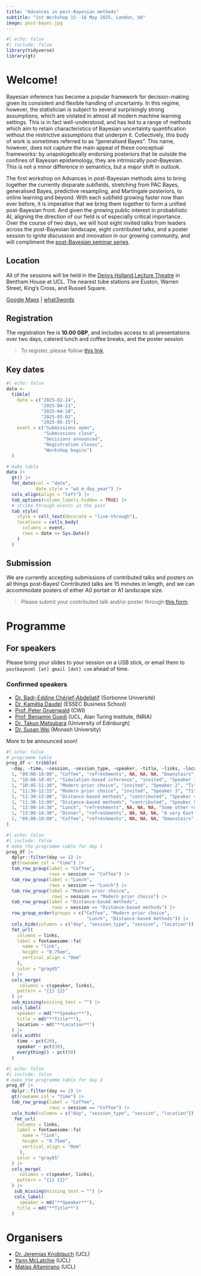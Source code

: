 ```yaml
---
title: "Advances in post-Bayesian methods"
subtitle: "1st Workshop 15--16 May 2025, London, UK"
image: post-bayes.jpg
---
```


```r
#| echo: false
#| include: false
library(tidyverse)
library(gt)
```

# Welcome!

Bayesian inference has become a popular framework for decision-making given its consistent and flexible handling of uncertainty. In this regime, however, the statistician is subject to several surprisingly strong assumptions, which are violated in almost all modern machine learning settings. This is in fact well-understood, and has led to a range of methods which aim to retain characteristics of Bayesian uncertainty quantification without the restrictive assumptions that underpin it. Collectively, this body of work is sometimes referred to as “generalised Bayes”. This name, however, does not capture the main appeal of these conceptual frameworks: by unapologetically endorsing posteriors that lie outside the confines of Bayesian epistemology, they are intrinsically post-Bayesian. This is not a minor difference in semantics, but a major shift in outlook.

The first workshop on Advances in post-Bayesian methods aims to bring together the currently disparate subfields, stretching from PAC Bayes, generalised Bayes, predictive resampling, and Martingale posteriors, to online learning and beyond.
With each subfield growing faster now than ever before, it is imperative that we bring them together to form a unified post-Bayesian front.
And given the growing public interest in probabilistic AI, aligning the direction of our field is of especially critical importance.
Over the course of two days, we will host eight invited talks from leaders across the post-Bayesian landscape, eight contributed talks, and a poster session to ignite discussion and innovation in our growing community, and will compliment the [post-Bayesian seminar series](https://postbayes.github.io/seminar/).

## Location

All of the sessions will be held in the [Denys Holland Lecture Theatre](https://www.ucl.ac.uk/maps/denys-holland) in Bentham House at UCL.
The nearest tube stations are Euston, Warren Street, King's Cross, and Russell Square. 

[Google Maps](https://maps.app.goo.gl/FYBDKTdoaqezrzUW6) | [what3words](https://what3words.com/cherry.trying.motion)

## Registration

The registration fee is **10.00 GBP**, and includes access to all presentations over two days, catered lunch and coffee breaks, and the poster session.

> To register, please follow [this link](https://onlinestore.ucl.ac.uk/conferences-and-events/faculty-of-mathematical-physical-sciences-c06/department-of-statistical-science-f61/f61-first-workshop-on-the-advances-in-post-bayesian-methods).

## Key dates

```r
#| echo: false
data <- 
  tibble(
    date = c("2025-02-24",
             "2025-04-11",
             "2025-04-18",
             "2025-05-02",
             "2025-05-15"),
    event = c("Submissions open",
              "Submissions close",
              "Decisions announced",
              "Registration closes",
              "Workshop begins")
  )

# make table
data |> 
  gt() |>
  fmt_date(col = "date",
           date_style = "wd_m_day_year") |>
  cols_align(align = "left") |>
  tab_options(column_labels.hidden = TRUE) |>
  # strike through events in the past
  tab_style(
    style = cell_text(decorate = "line-through"),
    locations = cells_body(
      columns = event,
      rows = date <= Sys.Date()
    )
  )
```

## Submission {#sec:submission}

We are currently accepting submissions of contributed talks and posters on all things post-Bayes!
Contributed talks are 15 minutes in length, and we can accommodate posters of either A0 portait or A1 landscape size.

> Please submit your contributed talk and/or poster through [this form](https://forms.gle/PUfXqfd7ZCYGXT2y9).

# Programme 

::: {.callout-note}
## For speakers
Please bring your slides to your session on a USB stick, or email them to `postbayesml [at] gmail [dot] com` ahead of time.
:::

### Confirmed speakers

- [Dr. Badr-Eddine Chérief-Abdellatif](https://badreddinecheriefabdellatif.github.io/) (Sorbonne Université)
- [Dr. Kamélia Daudel](https://kdaudel.github.io/) (ESSEC Business School)
- [Prof. Peter Gruenwald](https://safestatistics.com/) (CWI)
- [Prof. Benjamin Guedj](https://bguedj.github.io/) (UCL, Alan Turing Institute, INRIA)
- [Dr. Takuo Matsubara](https://sites.google.com/view/takuomatsubara/home) (University of Edinburgh)
- [Dr. Susan Wei](https://www.suswei.com/) (Monash University)

More to be announced soon!

```r
#| echo: false
# programme table
prog_df <- tribble(
  ~day, ~time, ~session, ~session_type, ~speaker, ~title, ~links, ~location,
  1, "09:00-10:00", "Coffee", "refreshments", NA, NA, NA, "Downstairs",
  1, "10:00-10:45", "Simulation-based inference", "invited", "Speaker 1", "This title name is purposefully long and difficult to understand", "https://arxiv.org/abs/0000.0000", "Room X",
  1, "10:45-11:30", "Modern prior choice", "invited", "Speaker 2", "Title 2", "https://arxiv.org/abs/0000.0000", "Room X",
  1, "11:30-12:15", "Modern prior choice", "invited", "Speaker 3", "Title 3", "https://arxiv.org/abs/0000.0000", "Room X",
  1, "11:30-13:00", "Distance-based methods", "contributed", "Speaker 4", "Title 4", "https://arxiv.org/abs/0000.0000", "Room X",
  1, "11:30-13:00", "Distance-based methods", "contributed", "Speaker 5", "Title 5", "https://arxiv.org/abs/0000.0000", "Room X",
  1, "13:00-14:30", "Lunch", "refreshments", NA, NA, NA, "Some other room",
  1, "13:00-14:30", "Dinner", "refreshments", NA, NA, NA, "A very East London restaurant",
  2, "09:00-10:00", "Coffee", "refreshments", NA, NA, NA, "Downstairs",
)
```

```r
#| echo: false
#| include: false
# make the programme table for day 1
prog_df |> 
  dplyr::filter(day == 1) |>
  gt(rowname_col = "time") |>
  tab_row_group(label = "Coffee",
                rows = session == "Coffee") |>
  tab_row_group(label = "Lunch",
                rows = session == "Lunch") |>
  tab_row_group(label = "Modern prior choice",
                 rows = session == "Modern prior choice") |>
  tab_row_group(label = "Distance-based methods",
                 rows = session == "Distance-based methods") |>
  row_group_order(groups = c("Coffee", "Modern prior choice",
                              "Lunch", "Distance-based methods")) |>
  cols_hide(columns = c("day", "session_type", "session", "location")) |>
  fmt_url(
    columns = links,
    label = fontawesome::fa(
      name = "link",
      height = "0.75em",
      vertical_align = "0em"
    ),
    color = "gray65"
  ) |>
  cols_merge(
     columns = c(speaker, links),
    pattern = "{1} {2}"
  ) |>
  sub_missing(missing_text = "") |>
  cols_label(
    speaker = md("**Speaker**"),
    title = md("**Title**"),
    location ~ md("**Location**")
  ) |>
  cols_width(
    time ~ pct(20),
    speaker ~ pct(30),
    everything() ~ pct(50)
  )
```

```r
#| echo: false
#| include: false
# make the programme table for day 2
prog_df |> 
  dplyr::filter(day == 2) |>
  gt(rowname_col = "time") |>
  tab_row_group(label = "Coffee",
                rows = session == "Coffee") |>
  cols_hide(columns = c("day", "session_type", "session", "location")) |>
   fmt_url(
    columns = links,
    label = fontawesome::fa(
      name = "link",
      height = "0.75em",
      vertical_align = "0em"
     ),
    color = "gray65"
  ) |>
  cols_merge(
     columns = c(speaker, links),
    pattern = "{1} {2}"
  ) |>
   sub_missing(missing_text = "") |>
   cols_label(
     speaker = md("**Speaker**"),
    title = md("**Title**")
  )
```

# Organisers

- [Dr. Jeremias Knoblauch](https://jeremiasknoblauch.github.io/) (UCL)
- [Yann McLatchie](https://yannmclatchie.github.io/) (UCL)
- [Matías Altamirano](https://maltamiranomontero.github.io/) (UCL)
